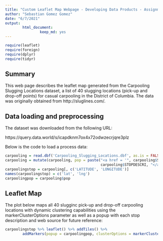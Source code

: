 ```yaml
---
title: "Custom Leaflet Map Webpage - Developing Data Products - Assignment 1"
author: "Sebastian Gomez Gomez"
date: "6/7/2021"
output: 
        html_document:
                keep_md: yes
---
```


```r
require(leaflet)
require(foreign)
require(dplyr)
require(tidyr)
```

## Summary

This web page describes the leaflet map generated from the Carpooling Slugging Locations dataset, a list of 40 slugging locations (pick-up and drop-off points) for casual carpooling in the District of Columbia. The data was originally obtained from http://sluglines.com/.



## Data loading and preprocessing

The dataset was downloaded from the following URL:

https://query.data.world/s/icapdknm7ox4x72odwzecrjqre3plz

Below is the code to load a process data:

```r
carpooling = read.dbf('Carpooling_Slugging_Locations.dbf', as.is = FALSE)
carpooling = mutate(carpooling, pop = paste("<a href = '", carpooling$SOURCE, "'>", 
                                            carpooling$STOPDESCRI, "</a>"))
carpoolingstop = carpooling[, c('LATITUDE', 'LONGITUDE')]
names(carpoolingstop) = c('lat', 'lng')
carpoolingpop = carpooling$pop
```

## Leaflet Map

The plot below maps all 40 slugginc pick-up and drop-off carpooling locations with dynamic clustering capabilities using the markerClusterOptions parameter as well as a popup with each stop description and web source for future reference:

```r
carpoolingstop %>% leaflet() %>% addTiles() %>% 
        addMarkers(popup = carpoolingpop, clusterOptions = markerClusterOptions())
```
